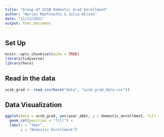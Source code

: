```yaml
---
title: "Group 47 UCSB Domestic Grad Enrollment"
author: "Narjes Mathlouthi & Julia Wilson"
date: "11/13/2021"
output: html_document
---
```


## Set Up

```r
knitr::opts_chunk$set(echo = TRUE)
library(tidyverse)
library(here)
```

## Read in the data

```r
ucsb_grad <- read_csv(here("data", "ucsb_grad_data.csv"))
```

## Data Visualization

```r
ggplot(data = ucsb_grad, aes(year_abbr, y = domestic_enrollment, fill = ethnicity)) + 
  geom_col(position = "fill") +
  labs(x = "Year",
       y = "Domestic Enrollment")
```


